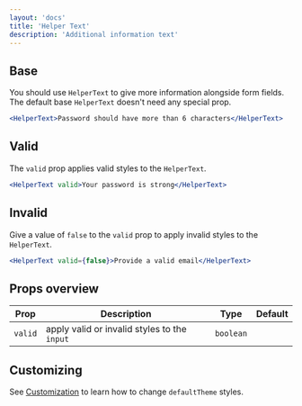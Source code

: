 ```yaml
---
layout: 'docs'
title: 'Helper Text'
description: 'Additional information text'
---
```


## Base

You should use `HelperText` to give more information alongside form fields. The default base `HelperText` doesn't need any special prop.

```jsx live previewClassName=pb-4
<HelperText>Password should have more than 6 characters</HelperText>
```

## Valid

The `valid` prop applies valid styles to the `HelperText`.

```jsx live previewClassName=pb-4
<HelperText valid>Your password is strong</HelperText>
```

## Invalid

Give a value of `false` to the `valid` prop to apply invalid styles to the `HelperText`.

```jsx live previewClassName=pb-4
<HelperText valid={false}>Provide a valid email</HelperText>
```

## Props overview

| Prop    | Description                                  | Type      | Default |
| ------- | -------------------------------------------- | --------- | ------- |
| `valid` | apply valid or invalid styles to the `input` | `boolean` |         |

## Customizing

See [Customization](../customization) to learn how to change `defaultTheme` styles.
